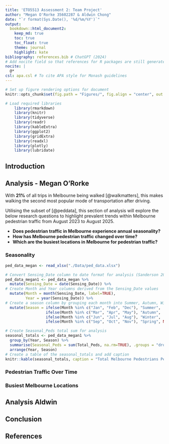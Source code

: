 ```yaml
---
title: 'ETO5513 Assessment 2: Team Project'
author: "Megan O'Rorke 35602287 & Aldwin Chong"
date: "`r format(Sys.Date(), '%d/%m/%Y')`"
output:
  bookdown::html_document2:
    keep_md: true
    toc: true
    toc_float: true
    theme: journal
    highlight: kate
bibliography: references.bib # ChatGPT (2024)
# Add nocite field so that references for R packages are still generated even though they are not explicitly cited in the report text
nocite: | 
  @*
csl: apa.csl # To cite APA style for Monash guidelines
---
```


```r
# Set up figure rendering options for document
knitr::opts_chunk$set(fig.path = "Figures/", fig.align = "center", out.width = "70%")
```

```r
# Load required libraries
    library(rmarkdown)
    library(knitr)
    library(tidyverse)
    library(readr)
    library(kableExtra)
    library(ggplot2)
    library(gridExtra)
    library(readxl)
    library(plotly)
    library(lubridate)
```

## Introduction

## Analysis - Megan O'Rorke

With **21%** of all trips in Melbourne being walked [@walkmatters], this makes walking the second most popular mode of transportation after driving.

Utilising the subset of [@peddata], this section of analysis will explore the below research questions to highlight prevalent trends within Melbourne pedestrian traffic from August 2023 to August 2025.

- **Does pedestrian traffic in Melbourne experience annual seasonality?**
- **How has Melbourne pedestrian traffic changed over time?** 
- **Which are the busiest locations in Melbourne for pedestrian traffic?**

### Seasonality

```r
ped_data_megan <- read_xlsx("./Data/ped_data.xlsx")
```

```r
# Convert Sensing_Date column to date format for analysis (Sanderson 2024)
ped_data_megan1 <- ped_data_megan %>%
  mutate(Sensing_Date = date(Sensing_Date)) %>%
# Create Month and Year columns derived from the Sensing_Date values
  mutate(Month = month(Sensing_Date, label=TRUE), 
         Year = year(Sensing_Date)) %>%
# Create a season column by grouping each month into Summer, Autumn, Winter or Spring
  mutate(Season = ifelse(Month %in% c("Jan", "Feb", "Dec"), "Summer", 
                  ifelse(Month %in% c("Mar", "Apr", "May"), "Autumn", 
                  ifelse(Month %in% c("Jun", "Jul", "Aug"), "Winter", 
                  ifelse(Month %in% c("Sep", "Oct", "Nov"), "Spring", NA)))))
```

```r
# Create Seasonal_Peds total sum for analysis
seasonal_totals <- ped_data_megan1 %>%
  group_by(Year, Season) %>%
  summarise(Seasonal_Peds = sum(Total_Peds, na.rm=TRUE), .groups = "drop") %>%
  arrange(Year, Season)
# Create a table of the seasonal_totals and add caption
knitr::kable(seasonal_totals, caption = "Total Melbourne Pedestrians Per Season (all sensor locations), 2023-2025")
```



### Pedestrian Traffic Over Time

### Busiest Melbourne Locations

## Analysis Aldwin

## Conclusion

## References
